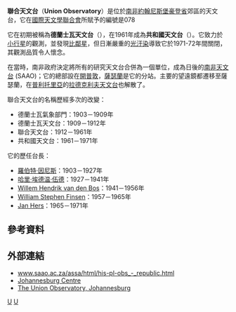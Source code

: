 {{Infobox Observatory
|name            =聯合天文台
|image           = 
|caption         = 
|organization    = 
|code            = 078
|location        = [[南非|南非]][[約翰尼斯堡|約翰尼斯堡]][[豪登省|豪登省]]
|coords          = {{coord|26|11|3.3|S|28|04|27.22|E|source:ruwiki_region:ZA|format=dms|display=inline,title}}
|altitude        = 1,808 m (5,932 ft)<ref>{{cite web|url=http://www.uv.es/EBRIT/macro/macro_5003_44_0.html|title=Johannesburg: Physical and human geography|author=|date=|work=|publisher=Encyclopaedia Britannica|accessdate=2 January 2012}}{{Dead link|date=2018年7月 |bot=InternetArchiveBot |fix-attempted=yes }}</ref>
|weather         = 
|established     = 1903
|closed          = 1971-1972
|website         = 
|telescope1_name = 
|telescope1_type = 
|telescope2_name = 
|telescope2_type = 
}}
'''聯合天文台'''（'''Union Observatory'''）是位於[[南非|南非]][[約翰尼斯堡|約翰尼斯堡]][[豪登省|豪登省]]郊區的天文台，它在[[國際天文學聯合會|國際天文學聯合會]]所賦予的編號是078 

它在初期被稱為'''德蘭士瓦天文台'''（{{lang|en|Transvaal Observatory}}），在1961年成為'''共和國天文台'''（{{lang|en|Republic Observatory}}）。它致力於[[小行星|小行星]]的觀測，並發現[[比鄰星|比鄰星]]，但日漸嚴重的[[光汙染|光汙染]]導致它於1971-72年間關閉，其觀測品質令人懷念。

在當時，南非政府決定將所有的研究天文台合併為一個單位，成為日後的[[南非天文台|南非天文台]] (SAAO)；它的總部設在[[開普敦|開普敦]]，[[薩瑟蘭|薩瑟蘭]]是它的分站。主要的望遠鏡都遷移至薩瑟蘭，在[[普利托里亞|普利托里亞]]的[[拉德克利夫天文台|拉德克利夫天文台]]也解散了。

聯合天文台的名稱歷經多次的改變：
*德蘭士瓦氣象部門：1903－1909年
*德蘭士瓦天文台：1909－1912年
*聯合天文台：1912－1961年
*共和國天文台：1961－1971年

它的歷任台長：
* [[羅伯特·因尼斯|羅伯特·因尼斯]]：1903－1927年
* [[哈里·埃德温·伍德|哈里·埃德温·伍德]]：1927－1941年
* [[Willem_Hendrik_van_den_Bos|Willem Hendrik van den Bos]]：1941－1956年
* [[William_Stephen_Finsen|William Stephen Finsen]]：1957－1965年
* [[Jan_Hers|Jan Hers]]：1965－1971年

== 參考資料 ==
{{reflist}}

== 外部連結 ==
* [https://web.archive.org/web/20040920161841/http://www.saao.ac.za/assa/html/his-pl-obs_-_republic.html www.saao.ac.za/assa/html/his-pl-obs_-_republic.html] 
*[https://web.archive.org/web/20080803124314/http://www.saao.ac.za/assa/html/assa_johannesburg_centre.html Johannesburg Centre]
*[http://www.nature.com/nature/journal/v147/n3738/abs/147772c0.html The Union Observatory, Johannesburg] {{Wayback|url=http://www.nature.com/nature/journal/v147/n3738/abs/147772c0.html |date=20121024161040 }}

{{observatory-stub}}

[[Category:南非天文台|U]]
[[Category:已停用的天文台|U]]